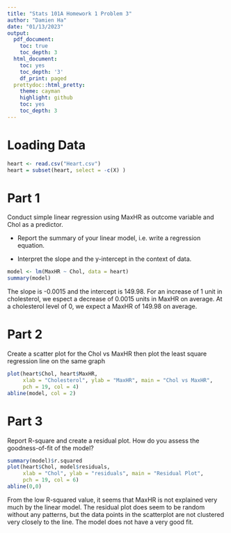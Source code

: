 ```yaml
---
title: "Stats 101A Homework 1 Problem 3"
author: "Damien Ha"
date: "01/13/2023"
output:
  pdf_document:
    toc: true
    toc_depth: 3
  html_document:
    toc: yes
    toc_depth: '3'
    df_print: paged
  prettydoc::html_pretty:
    theme: cayman
    highlight: github
    toc: yes
    toc_depth: 3
---
```


# Loading Data
```r
heart <- read.csv("Heart.csv")
heart = subset(heart, select = -c(X) )
```

# Part 1
Conduct simple linear regression using MaxHR as outcome variable and 
Chol as a predictor.

- Report the summary of your linear model, i.e. write a regression 
equation. 

- Interpret the slope and the y-intercept in the context of data. 
```r
model <- lm(MaxHR ~ Chol, data = heart)
summary(model)
```
The slope is -0.0015 and the intercept is 149.98. For an increase of 1 unit in cholesterol, we espect a decrease of 0.0015 units in MaxHR on average. At a cholesterol level of 0, we expect a MaxHR of 149.98 on average.

# Part 2
Create a scatter plot for the Chol vs MaxHR then plot the least square 
regression line on the same graph
```r
plot(heart$Chol, heart$MaxHR, 
     xlab = "Cholesterol", ylab = "MaxHR", main = "Chol vs MaxHR", 
     pch = 19, col = 4)
abline(model, col = 2)
```

# Part 3
Report R-square and create a residual plot. How do you assess the 
goodness-of-fit of the model?
```r
summary(model)$r.squared
plot(heart$Chol, model$residuals,
     xlab = "Chol", ylab = "residuals", main = "Residual Plot",
     pch = 19, col = 6)
abline(0,0)
```

From the low R-squared value, it seems that MaxHR is not explained very much by the linear model. The residual plot does seem to be random without any patterns, but the data points in the scatterplot are not clustered very closely to the line. The model does not have a very good fit.



